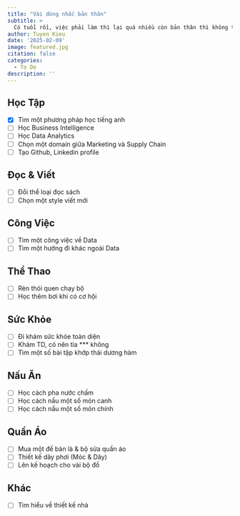 ```yaml
---
title: "Vài dòng nhắc bản thân"
subtitle: >
  Có tuổi rồi, việc phải làm thì lại quá nhiều còn bản thân thì không thể nhớ hết được, đành lưu lại ở nơi này để thực hiện dần dần. 
author: Tuyen Kieu
date: '2025-02-09'
image: featured.jpg
citation: false
categories:
  - To Do
description: ''
---
```


## Học Tập

- [x] Tìm một phương pháp học tiếng anh 
- [ ] Học Business Intelligence
- [ ] Học Data Analytics
- [ ] Chọn một domain giữa Marketing và Supply Chain
- [ ] Tạo Github, Linkedin profile

## Đọc & Viết

- [ ] Đổi thể loại đọc sách
- [ ] Chọn một style viết mới

## Công Việc

- [ ] Tìm một công việc về Data
- [ ] Tìm một hướng đi khác ngoài Data

## Thể Thao

- [ ] Rèn thói quen chạy bộ
- [ ] Học thêm bơi khi có cơ hội

## Sức Khỏe

- [ ] Đi khám sức khỏe toàn diện
- [ ] Khám TD, có nên tỉa \*\*\* không
- [ ] Tìm một số bài tập khớp thái dương hàm

## Nấu Ăn

- [ ] Học cách pha nước chấm
- [ ] Học cách nấu một số món canh
- [ ] Học cách nấu một số món chính

## Quần Áo

- [ ] Mua một đế bàn là & bộ sửa quần áo
- [ ] Thiết kế dây phơi (Móc & Dây)
- [ ] Lên kế hoạch cho vài bộ đồ

## Khác

- [ ] Tìm hiểu về thiết kế nhà
